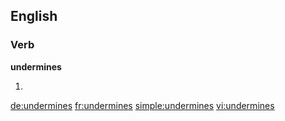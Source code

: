 
==English==

===Verb===
'''undermines'''

# {{third-person singular of|undermine}}

[[de:undermines]]
[[fr:undermines]]
[[simple:undermines]]
[[vi:undermines]]